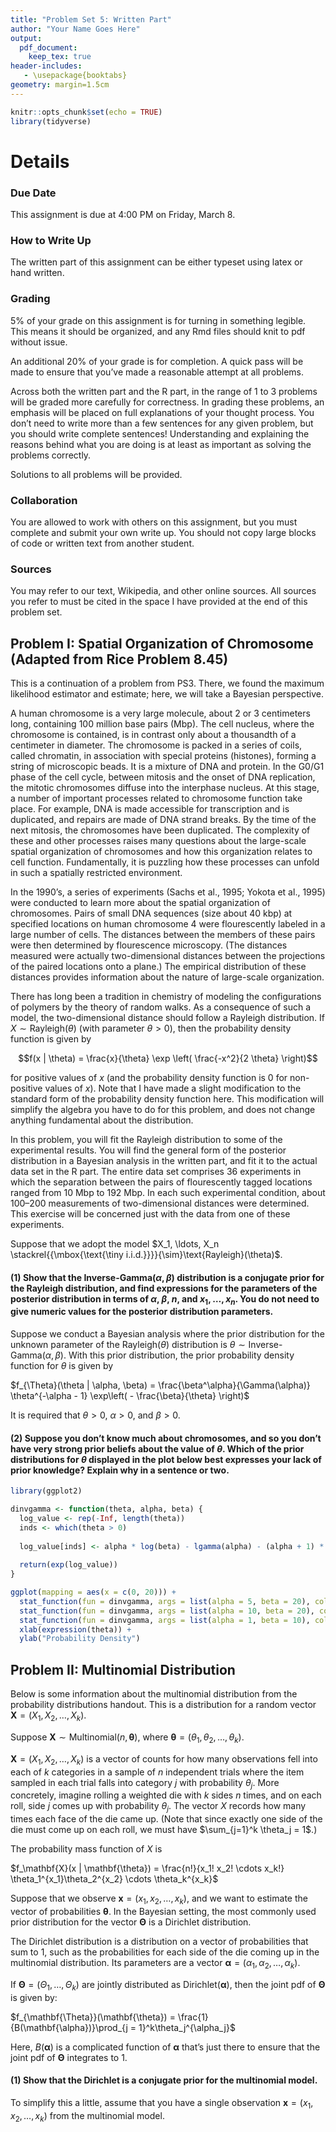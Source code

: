 ```yaml
---
title: "Problem Set 5: Written Part"
author: "Your Name Goes Here"
output:
  pdf_document:
    keep_tex: true
header-includes:
   - \usepackage{booktabs}
geometry: margin=1.5cm
---
```


```r
knitr::opts_chunk$set(echo = TRUE)
library(tidyverse)
```

\def\simiid{\stackrel{{\mbox{\text{\tiny i.i.d.}}}}{\sim}}

# Details

### Due Date

This assignment is due at 4:00 PM on Friday, March 8.

### How to Write Up

The written part of this assignment can be either typeset using latex or hand written.

### Grading

5% of your grade on this assignment is for turning in something legible.  This means it should be organized, and any Rmd files should knit to pdf without issue.

An additional 20% of your grade is for completion.  A quick pass will be made to ensure that you've made a reasonable attempt at all problems.

Across both the written part and the R part, in the range of 1 to 3 problems will be graded more carefully for correctness.  In grading these problems, an emphasis will be placed on full explanations of your thought process.  You don't need to write more than a few sentences for any given problem, but you should write complete sentences!  Understanding and explaining the reasons behind what you are doing is at least as important as solving the problems correctly.

Solutions to all problems will be provided.

### Collaboration

You are allowed to work with others on this assignment, but you must complete and submit your own write up.  You should not copy large blocks of code or written text from another student.

### Sources

You may refer to our text, Wikipedia, and other online sources.  All sources you refer to must be cited in the space I have provided at the end of this problem set.

## Problem I: Spatial Organization of Chromosome (Adapted from Rice Problem 8.45)

This is a continuation of a problem from PS3.  There, we found the maximum likelihood estimator and estimate; here, we will take a Bayesian perspective.

A human chromosome is a very large molecule, about 2 or 3 centimeters long, containing 100 million base pairs (Mbp).
The cell nucleus, where the chromosome is contained, is in contrast only about a thousandth of a centimeter in diameter. The chromosome is packed in a series of coils, called chromatin, in association with special proteins (histones), forming a string of microscopic beads. It is a mixture of DNA and protein. In the G0/G1 phase of the cell cycle, between mitosis and the onset of DNA replication, the mitotic chromosomes diffuse into the interphase nucleus. At this stage, a number of important processes related to chromosome function take place. For example, DNA is made accessible for transcription and is duplicated, and repairs are made of DNA strand breaks. By the time of the next mitosis, the chromosomes have been duplicated. The complexity of these and other processes raises many questions about the large-scale spatial organization of chromosomes and how this organization relates to cell function. Fundamentally, it is puzzling how these processes can unfold in such a spatially restricted environment.

In the 1990's, a series of experiments (Sachs et al., 1995; Yokota et al., 1995) were conducted to learn more about the spatial organization of chromosomes. Pairs of small DNA sequences (size about 40 kbp) at specified locations on human chromosome 4 were flourescently labeled in a large number of cells. The distances between the members of these pairs were then determined by flourescence microscopy. (The distances measured were actually two-dimensional distances between the projections of the paired locations onto a plane.) The empirical distribution of these distances provides information about the nature of large-scale organization.

There has long been a tradition in chemistry of modeling the configurations of polymers by the theory of random walks. As a consequence of such a model, the two-dimensional distance should follow a Rayleigh distribution.  If $X \sim \text{Rayleigh}(\theta)$ (with parameter $\theta > 0$), then the probability density function is given by

$$f(x | \theta) = \frac{x}{\theta} \exp \left( \frac{-x^2}{2 \theta} \right)$$

for positive values of $x$ (and the probability density function is 0 for non-positive values of $x$).  Note that I have made a slight modification to the standard form of the probability density function here.  This modification will simplify the algebra you have to do for this problem, and does not change anything fundamental about the distribution.

In this problem, you will fit the Rayleigh distribution to some of the experimental results.  You will find the general form of the posterior distribution in a Bayesian analysis in the written part, and fit it to the actual data set in the R part.  The entire data set comprises 36 experiments in which the separation between the pairs of flourescently tagged locations ranged from 10 Mbp to 192 Mbp. In each such experimental condition, about 100–200 measurements of two-dimensional distances were determined. This exercise will be concerned just with the data from one of these experiments.

Suppose that we adopt the model $X_1, \ldots, X_n \simiid \text{Rayleigh}(\theta)$.

#### (1) Show that the Inverse-Gamma$(\alpha, \beta)$ distribution is a conjugate prior for the Rayleigh distribution, and find expressions for the parameters of the posterior distribution in terms of $\alpha$, $\beta$, $n$, and $x_1, \ldots, x_n$.  You do not need to give numeric values for the posterior distribution parameters.

Suppose we conduct a Bayesian analysis where the prior distribution for the unknown parameter of the Rayleigh($\theta$) distribution is $\theta \sim \text{Inverse-Gamma}(\alpha, \beta)$.  With this prior distribution, the prior probability density function for $\theta$ is given by

$f_{\Theta}(\theta | \alpha, \beta) = \frac{\beta^\alpha}{\Gamma(\alpha)} \theta^{-\alpha - 1} \exp\left( - \frac{\beta}{\theta} \right)$

It is required that $\theta > 0$, $\alpha > 0$, and $\beta > 0$.



#### (2) Suppose you don't know much about chromosomes, and so you don't have very strong prior beliefs about the value of $\theta$.  Which of the prior distributions for $\theta$ displayed in the plot below best expresses your lack of prior knowledge?  Explain why in a sentence or two.

```r
library(ggplot2)

dinvgamma <- function(theta, alpha, beta) {
  log_value <- rep(-Inf, length(theta))
  inds <- which(theta > 0)
  
  log_value[inds] <- alpha * log(beta) - lgamma(alpha) - (alpha + 1) * log(theta[inds]) - beta/(theta[inds])
  
  return(exp(log_value))
}

ggplot(mapping = aes(x = c(0, 20))) +
  stat_function(fun = dinvgamma, args = list(alpha = 5, beta = 20), color = "cornflowerblue") +
  stat_function(fun = dinvgamma, args = list(alpha = 10, beta = 20), color = "red") +
  stat_function(fun = dinvgamma, args = list(alpha = 1, beta = 10), color = "purple") +
  xlab(expression(theta)) +
  ylab("Probability Density")
```


## Problem II: Multinomial Distribution

Below is some information about the multinomial distribution from the probability distributions handout.  This is a distribution for a random vector $\mathbf{X} = (X_1, X_2, \ldots, X_k)$.

Suppose $\mathbf{X} \sim \text{Multinomial}(n, \mathbf{\theta})$, where $\mathbf{\theta} = (\theta_1, \theta_2, \ldots, \theta_k)$.

$\mathbf{X} = (X_1, X_2, \ldots, X_k)$ is a vector of counts for how many observations fell into each of $k$ categories in a sample of $n$ independent trials where the item sampled in each trial falls into category $j$ with probability $\theta_j$.  More concretely, imagine rolling a weighted die with $k$ sides $n$ times, and on each roll, side $j$ comes up with probability $\theta_j$.  The vector $X$ records how many times each face of the die came up.  (Note that since exactly one side of the die must come up on each roll, we must have $\sum_{j=1}^k \theta_j = 1$.)

The probability mass function of $X$ is

$f_\mathbf{X}(x | \mathbf{\theta}) = \frac{n!}{x_1! x_2! \cdots x_k!} \theta_1^{x_1}\theta_2^{x_2} \cdots \theta_k^{x_k}$

Suppose that we observe $\mathbf{x} = (x_1, x_2, \ldots, x_k)$, and we want to estimate the vector of probabilities $\mathbf{\theta}$.  In the Bayesian setting, the most commonly used prior distribution for the vector $\mathbf{\Theta}$ is a Dirichlet distribution.

The Dirichlet distribution is a distribution on a vector of probabilities that sum to 1, such as the probabilities for each side of the die coming up in the multinomial distribution.  Its parameters are a vector $\mathbf{\alpha} = (\alpha_1, \alpha_2, \ldots, \alpha_k)$.

If $\mathbf{\Theta} = (\Theta_1, \ldots, \Theta_k)$ are jointly distributed as $\text{Dirichlet}(\mathbf{\alpha})$, then the joint pdf of $\mathbf{\Theta}$ is given by:

$f_{\mathbf{\Theta}}(\mathbf{\theta}) = \frac{1}{B(\mathbf{\alpha})}\prod_{j = 1}^k\theta_j^{\alpha_j}$

Here, $B(\mathbf{\alpha})$ is a complicated function of $\mathbf{\alpha}$ that's just there to ensure that the joint pdf of $\mathbf{\Theta}$ integrates to 1.

#### (1) Show that the Dirichlet is a conjugate prior for the multinomial model.

To simplify this a little, assume that you have a single observation $\mathbf{x} = (x_1, x_2, \ldots, x_k)$ from the multinomial model.

